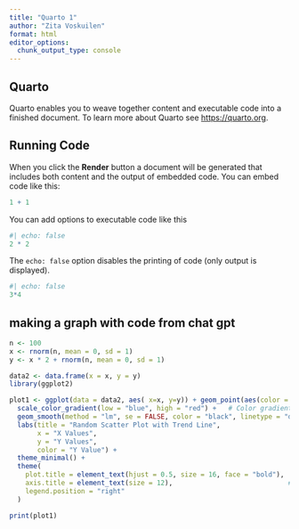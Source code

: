 ```yaml
---
title: "Quarto 1"
author: "Zita Voskuilen"
format: html
editor_options: 
  chunk_output_type: console
---
```


## Quarto

Quarto enables you to weave together content and executable code into a finished document. To learn more about Quarto see <https://quarto.org>.

## Running Code

When you click the **Render** button a document will be generated that includes both content and the output of embedded code. You can embed code like this:

```r
1 + 1
```

You can add options to executable code like this

```r
#| echo: false
2 * 2
```

The `echo: false` option disables the printing of code (only output is displayed).

```r
#| echo: false
3*4
```

## making a graph with code from chat gpt

```r
n <- 100
x <- rnorm(n, mean = 0, sd = 1)
y <- x * 2 + rnorm(n, mean = 0, sd = 1)

data2 <- data.frame(x = x, y = y)
library(ggplot2)

plot1 <- ggplot(data = data2, aes( x=x, y=y)) + geom_point(aes(color = y), size = 3, alpha = 0.7) +  # Scatter plot points
  scale_color_gradient(low = "blue", high = "red") +   # Color gradient from blue to red
  geom_smooth(method = "lm", se = FALSE, color = "black", linetype = "dashed") + # Add trend line
  labs(title = "Random Scatter Plot with Trend Line",
       x = "X Values",
       y = "Y Values",
       color = "Y Value") +
  theme_minimal() +
  theme(
    plot.title = element_text(hjust = 0.5, size = 16, face = "bold"),  # Center and style the title
    axis.title = element_text(size = 12),                             # Style axis titles
    legend.position = "right"  
  ) 

print(plot1)
```
